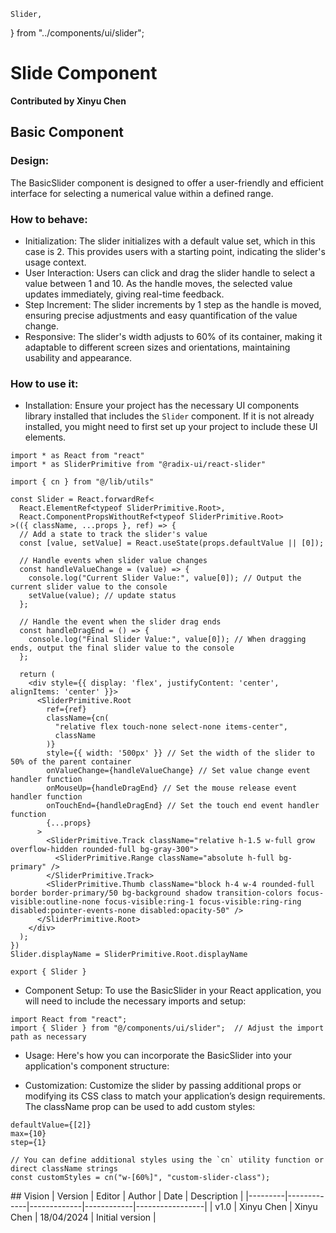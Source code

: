     Slider,
} from "../components/ui/slider";

# Slide Component

**Contributed by Xinyu Chen**

## Basic Component
### Design:
The BasicSlider component is designed to offer a user-friendly and efficient interface for selecting a numerical value within a defined range.
### How to behave:
- Initialization: The slider initializes with a default value set, which in this case is 2. This provides users with a starting point, indicating the slider's usage context.
- User Interaction: Users can click and drag the slider handle to select a value between 1 and 10. As the handle moves, the selected value updates immediately, giving real-time feedback.
- Step Increment: The slider increments by 1 step as the handle is moved, ensuring precise adjustments and easy quantification of the value change.
- Responsive: The slider's width adjusts to 60% of its container, making it adaptable to different screen sizes and orientations, maintaining usability and appearance.
### How to use it:
- Installation: Ensure your project has the necessary UI components library installed that includes the `Slider` component. If it is not already installed, you might need to first set up your project to include these UI elements.
```
import * as React from "react"
import * as SliderPrimitive from "@radix-ui/react-slider"

import { cn } from "@/lib/utils"

const Slider = React.forwardRef<
  React.ElementRef<typeof SliderPrimitive.Root>,
  React.ComponentPropsWithoutRef<typeof SliderPrimitive.Root>
>(({ className, ...props }, ref) => {
  // Add a state to track the slider's value
  const [value, setValue] = React.useState(props.defaultValue || [0]);

  // Handle events when slider value changes
  const handleValueChange = (value) => {
    console.log("Current Slider Value:", value[0]); // Output the current slider value to the console
    setValue(value); // update status
  };

  // Handle the event when the slider drag ends
  const handleDragEnd = () => {
    console.log("Final Slider Value:", value[0]); // When dragging ends, output the final slider value to the console
  };

  return (
    <div style={{ display: 'flex', justifyContent: 'center', alignItems: 'center' }}>
      <SliderPrimitive.Root
        ref={ref}
        className={cn(
          "relative flex touch-none select-none items-center",
          className
        )}
        style={{ width: '500px' }} // Set the width of the slider to 50% of the parent container
        onValueChange={handleValueChange} // Set value change event handler function
        onMouseUp={handleDragEnd} // Set the mouse release event handler function
        onTouchEnd={handleDragEnd} // Set the touch end event handler function
        {...props}
      >
        <SliderPrimitive.Track className="relative h-1.5 w-full grow overflow-hidden rounded-full bg-gray-300">
          <SliderPrimitive.Range className="absolute h-full bg-primary" />
        </SliderPrimitive.Track>
        <SliderPrimitive.Thumb className="block h-4 w-4 rounded-full border border-primary/50 bg-background shadow transition-colors focus-visible:outline-none focus-visible:ring-1 focus-visible:ring-ring disabled:pointer-events-none disabled:opacity-50" />
      </SliderPrimitive.Root>
    </div>
  );
})
Slider.displayName = SliderPrimitive.Root.displayName

export { Slider }
```


- Component Setup: To use the BasicSlider in your React application, you will need to include the necessary imports and setup:
```
import React from "react";
import { Slider } from "@/components/ui/slider";  // Adjust the import path as necessary
```

- Usage:
Here's how you can incorporate the BasicSlider into your application's component structure:

- Customization: Customize the slider by passing additional props or modifying its CSS class to match your application’s design requirements. The className prop can be used to add custom styles:
```
defaultValue={[2]}
max={10}
step={1}
```
```
// You can define additional styles using the `cn` utility function or direct className strings
const customStyles = cn("w-[60%]", "custom-slider-class");
```
<Slider />
## Vision
| Version | Editor      | Author      | Date       | Description     |
|---------|-------------|-------------|------------|-----------------|
| v1.0    | Xinyu Chen  | Xinyu Chen  | 18/04/2024 | Initial version |
